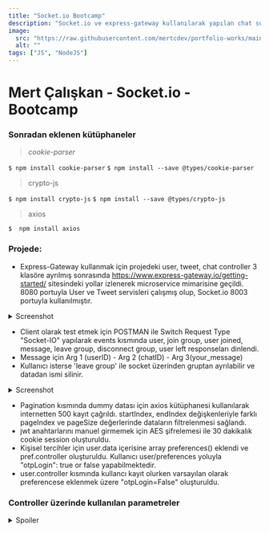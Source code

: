 ```yaml
---
title: "Socket.io Bootcamp"
description: "Socket.io ve express-gateway kullanılarak yapılan chat sunucusu"
image:
  src: "https://raw.githubusercontent.com/mertcdev/portfolio-works/main/socketIO-bootcamp/images/socket_test_user.png"
  alt: ""
tags: ["JS", "NodeJS"]
---
```


# Mert Çalışkan - Socket.io - Bootcamp

### Sonradan eklenen kütüphaneler

> _cookie-parser_

`$ npm install cookie-parser` `$ npm install --save @types/cookie-parser`

> crypto-js

`$ npm install crypto-js` `$ npm install --save @types/crypto-js`

> axios

`$  npm install axios`

### Projede:

- Express-Gateway kullanmak için projedeki user, tweet, chat controller 3 klasöre ayrılmış sonrasında https://www.express-gateway.io/getting-started/ sitesindeki yollar izlenerek microservice mimarisine geçildi. 8080 portuyla User ve Tweet servisleri çalışmış olup, Socket.io 8003 portuyla kullanılmıştır.

<details>

<summary> Screenshot </summary>

<table>
  <thead>
    <tr>
      <th>Gateway</th>
    </tr>
  </thead>
  <tbody>
    <tr>
      <td valign="top">
        <img src="https://raw.githubusercontent.com/mertcdev/portfolio-works/main/socketIO-bootcamp/images/gateway.png"/>
      </td>
    </tr>
  </tbody>
</table>

</details>

- Client olarak test etmek için POSTMAN ile Switch Request Type "Socket-IO" yapılarak events kısmında user, join group, user joined, message, leave group, disconnect group, user left responseları dinlendi.
- Message için Arg 1 (userID) - Arg 2 (chatID) - Arg 3(your_message)
- Kullanıcı isterse 'leave group' ile socket üzerinden gruptan ayrılabilir ve datadan ismi silinir.

<details>

<summary> Screenshot </summary>

<table>
  <thead>
    <tr>
      <th>Socket Test Admin</th>
      <th>Socket Test User</th>
    </tr>
  </thead>
  <tbody>
    <tr>
        <td valign="top">
            <img src="https://raw.githubusercontent.com/mertcdev/portfolio-works/main/socketIO-bootcamp/images/socket_test_admin.png"/>
        </td>
        <td valign="top">
            <img src="https://raw.githubusercontent.com/mertcdev/portfolio-works/main/socketIO-bootcamp/images/socket_test_user.png"/>
      </td>
    </tr>
  </tbody>
</table>


</details>

- Pagination kısmında dummy datası için axios kütüphanesi kullanılarak internetten 500 kayıt çağrıldı. startIndex, endIndex değişkenleriyle farklı pageIndex ve pageSize değerlerinde dataların filtrelenmesi sağlandı.
- jwt anahtarlarını manuel girmemek için AES şifrelemesi ile 30 dakikalık cookie session oluşturuldu.
- Kişisel tercihler için user.data içerisine array preferences() eklendi ve pref.controller oluşturuldu. Kullanıcı user/preferences yoluyla "otpLogin": true or false yapabilmektedir.
- user.controller kısmında kullancı kayıt olurken varsayılan olarak preferencese eklenmek üzere "otpLogin=False" oluşturuldu.

### Controller üzerinde kullanılan parametreler

<details>

<summary> Spoiler </summary>

> POST: `/user/register`

```json
{
  "username": "your_username",
  "password": "your_password"
}
```

> POST: `/user/verify`

```json
{
  "username": "your_username",
  "otpCode": "your_otp_code"
}
```

> POST: `/user/login`

```json
{
    "username":"your_username",
    "password": "your_password" // otpLogin = false
    "OTP": "your_otp_code" // otpLogin = true
}
```

> POST: `/user/preferences`

```json
{
    "otpLogin": true or false
}
```

> POST: `/user/delete`

```json
{
  "userID": "UUID"
}
```

> POST: `/user/update`

```json
{
  "userID": "UUID",
  "password": "new_password",
  "birthday": "new_birthday"
}
```

> POST: `/chat/create/group`

```json
{
  "groupName": "group_name"
}
```

> POST: `/chat/join/group`

```json
{
  "chatID": "_id"
}
```

> POST: `/chat/delete`

```json
{
  "chatID": "_id"
}
```

> POST: `/tweet/new`

```json
{
  "content": "your_tweet"
}
```

> POST: `/tweet/update`

```json
{
  "tweetID": "UUID",
  "content": "your_updated_tweet"
}
```

> POST: `/tweet/delete`

```json
{
  "tweetID": "UUID",
  "content": "your_deleted_tweet"
}
```

> POST: `/tweet/tweets`

```json
{
  // All tweets
}
```

> GET: `/tweet/usertweet`

```json
{
  // User tweets
}
```

> POST: `/tweet/like`

```json
{
  "tweetID": "UUID"
}
```

> POST: `/tweet/comment`

```json
{
  "tweetID": "UUID",
  "comment": "your_comment"
}
```

</details>
